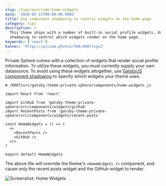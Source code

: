 ```yaml
---
slug: /tips/override-home-widgets
date: '2020-05-11T09:00:00.000Z'
title: Use component shadowing to control widgets on the home page
category: tips
description: >
  This theme ships with a number of built-in social profile widgets. Use component
  shadowing to control which widgets render on the home page.
keywords: ['react']
banner: 'https://picsum.photos/560/448?sig=2'
---
```


Private Sphere comes with a collection of widgets that render social profile information. To utilize these widgets, you must currently supply your own datasource. To avoid using these widgets altogether, use [GatsbyJS component shadowing](https://www.gatsbyjs.org/blog/2019-04-29-component-shadowing/) to specify which widgets your theme uses.

```javascript{numberLines: true}
# /ROOT/src/gatsby-theme-private-sphere/components/home-widgets.js

import React from 'react'

import GitHub from 'gatsby-theme-private-sphere/src/components/widgets/github'
import RecentPosts from 'gatsby-theme-private-sphere/src/components/widgets/recent-posts'

const HomeWidgets = () => (
  <>
    <RecentPosts />
    <GitHub />
  </>
)

export default HomeWidgets
```

The above file will override the theme's `<HomeWidgets />` component, and cause only the recent posts widget and the GitHub widget to render.

![Screenshot: Home Widgets](example-alt-home-widgets.png)
